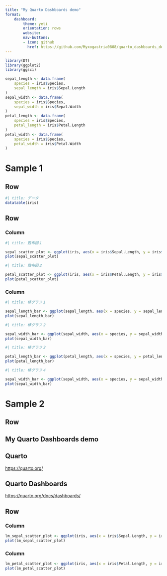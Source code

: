 --- 
title: "My Quarto Dashboards demo"
format:
    dashboard:
        theme: yeti
        orientation: rows
        website:
        nav-buttons:
        - icon: github
          href: https://github.com/Myxogastria0808/quarto_dashboards_demo
--- 

```{r}
library(DT)
library(ggplot2)
library(ggsci)

sepal_length <- data.frame(
    species = iris$Species,
    sepal_length = iris$Sepal.Length
)
sepal_width <- data.frame(
    species = iris$Species,
    sepal_width = iris$Sepal.Width
)
petal_length <- data.frame(
    species = iris$Species,
    petal_length = iris$Petal.Length
)
petal_width <- data.frame(
    species = iris$Species,
    petal_width = iris$Petal.Width
)
```

# Sample 1

## Row {width=40%}

```{r}
#| title: データ
datatable(iris)
```

## Row {width=60%}

### Column {.tabset}

```{r}
#| title: 散布図１

sepal_scatter_plot <- ggplot(iris, aes(x = iris$Sepal.Length, y = iris$Sepal.Width, color = Species)) + geom_point() + scale_color_nejm()
plot(sepal_scatter_plot)
```

```{r}
#| title: 散布図２

petal_scatter_plot <- ggplot(iris, aes(x = iris$Petal.Length, y = iris$Petal.Width, color = Species)) + geom_point() + scale_color_nejm()
plot(petal_scatter_plot)
```

### Column {.tabset}

```{r}
#| title: 棒グラフ１

sepal_length_bar <- ggplot(sepal_length, aes(x = species, y = sepal_length, fill = species)) + geom_bar(stat = "identity") + scale_fill_nejm()
plot(sepal_length_bar)
```

```{r}
#| title: 棒グラフ２

sepal_width_bar <- ggplot(sepal_width, aes(x = species, y = sepal_width, fill = species)) + geom_bar(stat = "identity") + scale_fill_nejm()
plot(sepal_width_bar)
```

```{r}
#| title: 棒グラフ３

petal_length_bar <- ggplot(petal_length, aes(x = species, y = petal_length, fill = species)) + geom_bar(stat = "identity") + scale_fill_nejm()
plot(petal_length_bar)
```

```{r}
#| title: 棒グラフ４

sepal_width_bar <- ggplot(sepal_width, aes(x = species, y = sepal_width, fill = species)) + geom_bar(stat = "identity") + scale_fill_nejm()
plot(sepal_width_bar)
```

# Sample 2

## Row

::: {.card}

# My Quarto Dashboards demo

## Quarto

<https://quarto.org/>

## Quarto Dashboards

<https://quarto.org/docs/dashboards/>

:::

## Row

### Column

```{r}
lm_sepal_scatter_plot <- ggplot(iris, aes(x = iris$Sepal.Length, y = iris$Sepal.Width, color = Species)) + geom_point() + geom_smooth(method = "lm") + scale_color_nejm()
plot(lm_sepal_scatter_plot)
```

### Column

```{r}
lm_petal_scatter_plot <- ggplot(iris, aes(x = iris$Petal.Length, y = iris$Petal.Width, color = Species)) + geom_point() + geom_smooth(method = "lm") + scale_color_nejm()
plot(lm_petal_scatter_plot)
```
